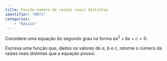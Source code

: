 ```yaml
---
title: Função número de raízes reais distintas
identifier: "0071"
categories:
    - "Básico"
---
```


::: {.exercicio .avalia-algoritmo}
Considere uma equação do segundo grau na forma ${ax^2 + bx + c = 0}$.

Escreva uma função que, dados os valores de $a$, $b$ e $c$, retorne o número de raízes reais distintas que a equação possui.
:::